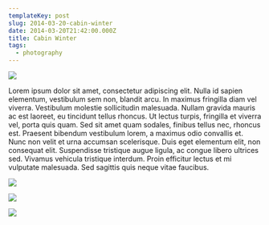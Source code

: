 ```yaml
---
templateKey: post
slug: 2014-03-20-cabin-winter
date: 2014-03-20T21:42:00.000Z
title: Cabin Winter
tags:
  - photography
---
```

![](../../static/assets/20140302-IMG_3681.jpg)

Lorem ipsum dolor sit amet, consectetur adipiscing elit. Nulla id sapien elementum, vestibulum sem non, blandit arcu. In maximus fringilla diam vel viverra. Vestibulum molestie sollicitudin malesuada. Nullam gravida mauris ac est laoreet, eu tincidunt tellus rhoncus. Ut lectus turpis, fringilla et viverra vel, porta quis quam. Sed sit amet quam sodales, finibus tellus nec, rhoncus est. Praesent bibendum vestibulum lorem, a maximus odio convallis et. Nunc non velit et urna accumsan scelerisque. Duis eget elementum elit, non consequat elit. Suspendisse tristique augue ligula, ac congue libero ultrices sed. Vivamus vehicula tristique interdum. Proin efficitur lectus et mi vulputate malesuada. Sed sagittis quis neque vitae faucibus.

![](../../static/assets/20140319-IMG_3714.jpg)

![](../../static/assets/20140319-IMG_3729.jpg)

![](../../static/assets/20140319-IMG_3718.jpg)
